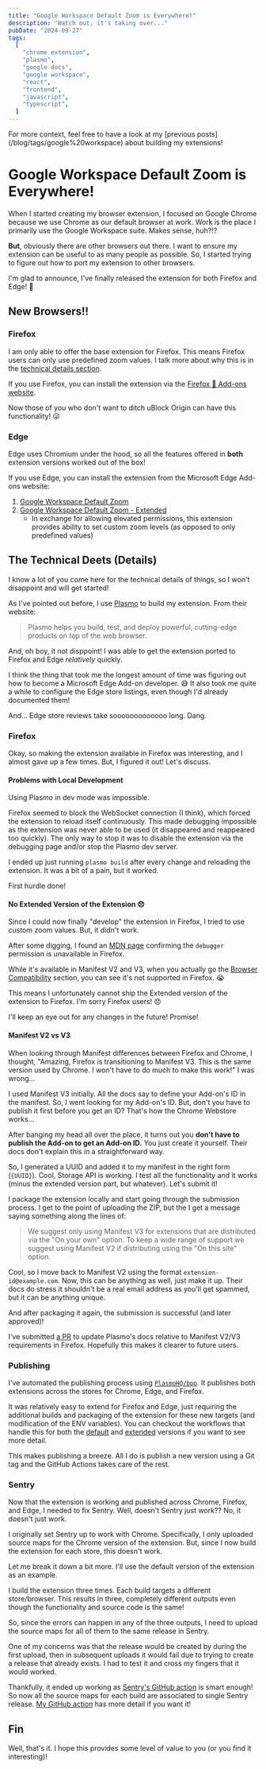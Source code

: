 ```yaml
---
title: "Google Workspace Default Zoom is Everywhere!"
description: "Watch out, it's taking over..."
pubDate: "2024-09-27"
tags:
  [
    "chrome extension",
    "plasmo",
    "google docs",
    "google workspace",
    "react",
    "frontend",
    "javascript",
    "typescript",
  ]
---
```



<Banner type="info">
  For more context, feel free to have a look at my [previous
  posts](/blog/tags/google%20workspace) about building my extensions!
</Banner>

# Google Workspace Default Zoom is Everywhere!

When I started creating my browser extension, I focused on Google Chrome because we use Chrome as our default browser at work.
Work is the place I primarily use the Google Workspace suite. Makes sense, huh?!?

**But**, obviously there are other browsers out there. I want to ensure my extension can be useful to as many
people as possible. So, I started trying to figure out how to port my extension to other browsers.

I'm glad to announce, I've finally released the extension for both Firefox and Edge! 🎉

## New Browsers!!

### Firefox

I am only able to offer the base extension for Firefox. This means Firefox users can only use predefined zoom values.
I talk more about why this is in the [technical details section](#the-technical-deets-details).

If you use Firefox, you can install the extension via the [Firefox 🦊 Add-ons website](https://addons.mozilla.org/firefox/addon/google-workspace-zoom-default/).

Now those of you who don't want to ditch uBlock Origin can have this functionality! 😜

### Edge

Edge uses Chromium under the hood, so all the features offered in **both** extension versions worked out of the box!

If you use Edge, you can install the extension from the Microsoft Edge Add-ons website:

1. [Google Workspace Default Zoom](https://microsoftedge.microsoft.com/addons/detail/google-workspace-zoom-def/hnilnnalkgihkfnegpcbcgpgailgjbnn)
2. [Google Workspace Default Zoom - Extended](https://microsoftedge.microsoft.com/addons/detail/google-workspace-zoom-def/fhjmigdmbgbiodkejhmahfnaebdgnmjb)
   - In exchange for allowing elevated permissions, this extension provides ability to set custom zoom levels (as opposed to only predefined values)

## The Technical Deets (Details)

I know a lot of you come here for the technical details of things, so I won't disappoint and will get started!

As I've pointed out before, I use [Plasmo](https://www.plasmo.com/) to build my extension. From their website:

> Plasmo helps you build, test, and deploy powerful, cutting-edge products on top of the web browser.

And, oh boy, it not disppoint! I was able to get the extension ported to Firefox and Edge _relatively_ quickly.

I think the thing that took me the longest amount of time was figuring out how to become a Microsoft Edge Add-on developer. 😅 It
also took me quite a while to configure the Edge store listings, even though I'd already documented them!

And... Edge store reviews take sooooooooooooo long. Dang.

### Firefox

Okay, so making the extension available in Firefox was interesting, and I almost gave up a few times. But, I figured it out! Let's discuss.

#### Problems with Local Development

Using Plasmo in dev mode was impossible.

Firefox seemed to block the WebSocket connection (I think), which forced the
extension to reload itself continuously. This made debugging impossible as the extension was never able to be used (it
disappeared and reappeared too quickly). The only way to stop it was to disable the extension via the debugging page and/or
stop the Plasmo dev server.

I ended up just running `plasmo build` after every change and reloading the extension. It was a bit of a pain, but it
worked.

First hurdle done!

#### No Extended Version of the Extension 😞

Since I could now finally "develop" the extension in Firefox, I tried to use custom zoom values. But, it didn't work.

After some digging, I found an [MDN page](https://developer.mozilla.org/en-US/docs/Mozilla/Add-ons/WebExtensions/manifest.json/permissions)
confirming the `debugger` permission is unavailable in Firefox.

While it's available in Manifest V2 and V3, when
you actually go the [Browser Compatibility](https://developer.mozilla.org/en-US/docs/Mozilla/Add-ons/WebExtensions/manifest.json/permissions#browser_compatibility)
section, you can see it's not supported in Firefox. 😭

This means I unfortunately cannot ship the Extended version of the extension to Firefox. I'm sorry Firefox users! 😞

I'll keep an eye out for any changes in the future! Promise!

#### Manifest V2 vs V3

When looking through Manifest differences between Firefox and Chrome, I thought, "Amazing, Firefox is transitioning to Manifest V3.
This is the same version used by Chrome. I won't have to do much to make this work!" I was wrong...

I used Manifest V3 initially. All the docs say to define your Add-on's ID in the manifest. So, I went
looking for my Add-on's ID. But, don't you have to publish it first before you get an ID? That's how the Chrome Webstore
works...

After banging my head all over the place, it turns out you **don't have to publish the Add-on to get an Add-on ID.** You
just create it yourself. Their docs don't explain this in a straightforward way.

So, I generated a UUID and added it to my manifest in the right form (`{UUID}`). Cool, Storage API is working. I test all the
functionality and it works (minus the extended version part, but whatever). Let's submit it!

I package the extension locally and start going through the submission process. I get to the point of uploading the ZIP, but the
I get a message saying something along the lines of:

> We suggest only using Manifest V3 for extensions that are distributed via the "On your own" option. To keep a wide range of support
> we suggest using Manifest V2 if distributing using the "On this site" option.

Cool, so I move back to Manifest V2 using the format `extension-id@example.com`. Now, this can be anything as well, just make it up.
Their docs do stress it shouldn't be a real email address as you'll get spammed, but it can be anything unique.

And after packaging it again, the submission is successful (and later approved)!

I've submitted [a PR](https://github.com/PlasmoHQ/docs/pull/128) to update Plasmo's docs relative to Manifest V2/V3 requirements in Firefox.
Hopefully this makes it clearer to future users.

### Publishing

I've automated the publishing process using [`PlasmoHQ/bpp`](https://github.com/PlasmoHQ/bpp). It publishes both extensions across the stores
for Chrome, Edge, and Firefox.

It was relatively easy to extend for Firefox and Edge, just requiring the additional builds and packaging of the extension for these new targets (and modification of the ENV variables).
You can checkout the workflows that handle this for both the [default](https://github.com/vernak2539/chrome-extension-google-doc-default-zoom/blob/main/.github/workflows/submit.yml)
and [extended](https://github.com/vernak2539/chrome-extension-google-doc-default-zoom/blob/main/.github/workflows/submit-extended.yml) versions
if you want to see more detail.

This makes publishing a breeze. All I do is publish a new version using a Git tag and the GitHub Actions takes care of the rest.

### Sentry

Now that the extension is working and published across Chrome, Firefox, and Edge, I needed to fix Sentry. Well, doesn't Sentry just work?? No, it doesn't just work.

I originally set Sentry up to work with Chrome. Specifically, I only uploaded source maps for the Chrome version of the extension. But, since
I now build the extension for each store, this doesn't work.

Let me break it down a bit more. I'll use the default version of the extension as an example.

I build the extension three times. Each build targets a different store/browser. This results in three, completely different outputs
even though the functionality and source code is the same!

So, since the errors can happen in any of the three outputs, I need to upload the source maps for all of them to the same release in Sentry.

One of my concerns was that the release would be created by during the first upload, then
in subsequent uploads it would fail due to trying to create a release that already exists. I had to test it and cross my fingers that it would worked.

Thankfully, it ended up working as [Sentry's GitHub action](https://github.com/getsentry/action-release) is smart enough! So now all the source maps for each build are associated to single Sentry release. [My GitHub action](https://github.com/vernak2539/chrome-extension-google-doc-default-zoom/blob/main/.github/workflows/submit.yml#L40-L66)
has more detail if you want it!

## Fin

Well, that's it. I hope this provides some level of value to you (or you find it interesting)!
